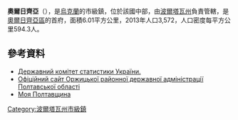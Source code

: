 {{No footnotes|time=2015-09-16T13:17:00+00:00}}
{{coord|49|47|37|N|32|41|54|E|scale:30000_region:UA|display=title}}

<!-- 檔案不存在 [[Image:Центральна_вулиця_Оржиці.jpg|right]] -->
<!-- 檔案不存在 [[Image:Оржицьке_СП_«Хлібокомбінат».jpg|right]] -->

'''奧爾日齊亞'''（{{lang-uk|Оржиця}}），是[[烏克蘭|烏克蘭]]的市級鎮，位於該國中部，由[[波爾塔瓦州|波爾塔瓦州]]負責管轄，是[[奧爾日齊亞區|奧爾日齊亞區]]的首府，面積6.01平方公里，2013年人口3,572，人口密度每平方公里594.3人。

==參考資料==
*[http://www.ukrstat.gov.ua/druk/publicat/kat_u/2013/sb/06_13/sb_nnas_2012.zip Державний комітет статистики України. ] {{Wayback|url=http://www.ukrstat.gov.ua/druk/publicat/kat_u/2013/sb/06_13/sb_nnas_2012.zip |date=20181115124447 }}
* [https://web.archive.org/web/20100529065537/http://www.adm-pl.gov.ua/orjyck/ Офіційний сайт Оржицької районної державної адміністрації Полтавської області]
* [http://poltava-via.narod.ru/orzhycja.html Моя Полтавщина] {{Wayback|url=http://poltava-via.narod.ru/orzhycja.html |date=20201020022604 }}

{{DEFAULTSORT:Оржиця}}
[[Category:波爾塔瓦州市級鎮|Category:波爾塔瓦州市級鎮]]


{{Poltava-geo-stub}}